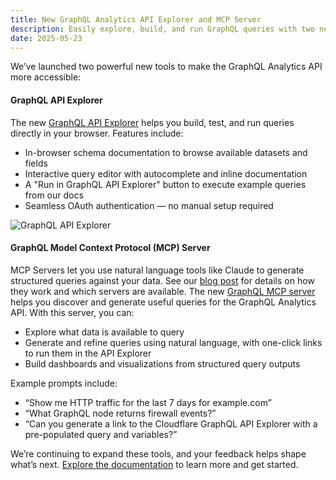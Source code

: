 ```yaml
---
title: New GraphQL Analytics API Explorer and MCP Server
description: Easily explore, build, and run GraphQL queries with two new tools
date: 2025-05-23
---
```


We’ve launched two powerful new tools to make the GraphQL Analytics API more accessible:

#### GraphQL API Explorer

The new [GraphQL API Explorer](https://graphql.cloudflare.com/explorer) helps you build, test, and run queries directly in your browser. Features include:

- In-browser schema documentation to browse available datasets and fields
- Interactive query editor with autocomplete and inline documentation
- A "Run in GraphQL API Explorer" button to execute example queries from our docs
- Seamless OAuth authentication — no manual setup required

![GraphQL API Explorer](~/assets/images/changelog/analytics/graphql-api-explorer.png)

#### GraphQL Model Context Protocol (MCP) Server

MCP Servers let you use natural language tools like Claude to generate structured queries against your data. See our [blog post](https://blog.cloudflare.com/thirteen-new-mcp-servers-from-cloudflare/) for details on how they work and which servers are available. The new [GraphQL MCP server](https://github.com/cloudflare/mcp-server-cloudflare/tree/main/apps/graphql) helps you discover and generate useful queries for the GraphQL Analytics API. With this server, you can:

- Explore what data is available to query
- Generate and refine queries using natural language, with one-click links to run them in the API Explorer
- Build dashboards and visualizations from structured query outputs

Example prompts include:

- “Show me HTTP traffic for the last 7 days for example.com”
- “What GraphQL node returns firewall events?”
- “Can you generate a link to the Cloudflare GraphQL API Explorer with a pre-populated query and variables?”

We’re continuing to expand these tools, and your feedback helps shape what’s next. [Explore the documentation](/analytics/graphql-api/) to learn more and get started.
